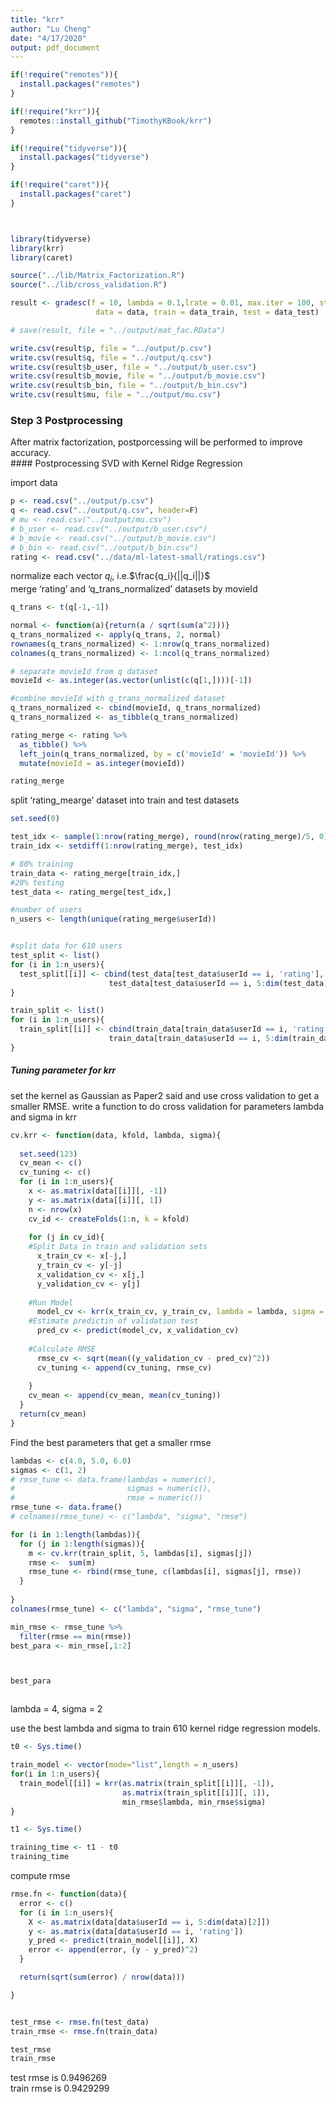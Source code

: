 ```yaml
---
title: "krr"
author: "Lu Cheng"
date: "4/17/2020"
output: pdf_document
---
```


```r
if(!require("remotes")){
  install.packages("remotes")
}

if(!require("krr")){
  remotes::install_github("TimothyKBook/krr")
}

if(!require("tidyverse")){
  install.packages("tidyverse")
}

if(!require("caret")){
  install.packages("caret")
}



library(tidyverse)
library(krr)
library(caret)

source("../lib/Matrix_Factorization.R")
source("../lib/cross_validation.R")
```


```r
result <- gradesc(f = 10, lambda = 0.1,lrate = 0.01, max.iter = 100, stopping.deriv = 0.01,
                   data = data, train = data_train, test = data_test)

# save(result, file = "../output/mat_fac.RData")

write.csv(result$p, file = "../output/p.csv")
write.csv(result$q, file = "../output/q.csv")
write.csv(result$b_user, file = "../output/b_user.csv")
write.csv(result$b_movie, file = "../output/b_movie.csv")
write.csv(result$b_bin, file = "../output/b_bin.csv")
write.csv(result$mu, file = "../output/mu.csv")


```

### Step 3 Postprocessing    
After matrix factorization, postporcessing will be performed to improve accuracy.    
#### Postprocessing SVD with Kernel Ridge Regression     
      
import data
```r
p <- read.csv("../output/p.csv")
q <- read.csv("../output/q.csv", header=F) 
# mu <- read.csv("../output/mu.csv")
# b_user <- read.csv("../output/b_user.csv")
# b_movie <- read.csv("../output/b_movie.csv")
# b_bin <- read.csv("../output/b_bin.csv")
rating <- read.csv("../data/ml-latest-small/ratings.csv")


```
     
normalize each vector $q_i$, i.e.$\frac{q_i}{||q_i||}$    
merge 'rating' and 'q_trans_normalized' datasets by movieId
```r
q_trans <- t(q[-1,-1])

normal <- function(a){return(a / sqrt(sum(a^2)))}
q_trans_normalized <- apply(q_trans, 2, normal)
rownames(q_trans_normalized) <- 1:nrow(q_trans_normalized)
colnames(q_trans_normalized) <- 1:ncol(q_trans_normalized)

# separate movieId from q dataset
movieId <- as.integer(as.vector(unlist(c(q[1,])))[-1])

#combine movieId with q_trans_normalized dataset
q_trans_normalized <- cbind(movieId, q_trans_normalized)
q_trans_normalized <- as_tibble(q_trans_normalized)

rating_merge <- rating %>% 
  as_tibble() %>%
  left_join(q_trans_normalized, by = c('movieId' = 'movieId')) %>%
  mutate(movieId = as.integer(movieId))

rating_merge
```
    
split 'rating_mearge' dataset into train and test datasets
```r
set.seed(0)

test_idx <- sample(1:nrow(rating_merge), round(nrow(rating_merge)/5, 0))
train_idx <- setdiff(1:nrow(rating_merge), test_idx)

# 80% training
train_data <- rating_merge[train_idx,]
#20% testing
test_data <- rating_merge[test_idx,]

#number of users
n_users <- length(unique(rating_merge$userId))


#split data for 610 users
test_split <- list()
for (i in 1:n_users){
  test_split[[i]] <- cbind(test_data[test_data$userId == i, 'rating'],
                      test_data[test_data$userId == i, 5:dim(test_data)[2]])
}

train_split <- list()
for (i in 1:n_users){
  train_split[[i]] <- cbind(train_data[train_data$userId == i, 'rating'],
                      train_data[train_data$userId == i, 5:dim(train_data)[2]])
}

```   
    
##### Tuning parameter for krr    
set the kernel as Gaussian as Paper2 said and use cross validation to get a smaller RMSE.
write a function to do cross validation for parameters lambda and sigma in krr
```r
cv.krr <- function(data, kfold, lambda, sigma){
  
  set.seed(123)
  cv_mean <- c()
  cv_tuning <- c()
  for (i in 1:n_users){
    x <- as.matrix(data[[i]][, -1])
    y <- as.matrix(data[[i]][, 1])
    n <- nrow(x)
    cv_id <- createFolds(1:n, k = kfold)
    
    for (j in cv_id){
    #Split Data in train and validation sets
      x_train_cv <- x[-j,]
      y_train_cv <- y[-j]
      x_validation_cv <- x[j,]
      y_validation_cv <- y[j]
    
    #Run Model
      model_cv <- krr(x_train_cv, y_train_cv, lambda = lambda, sigma = sigma)
    #Estimate predictin of validation test
      pred_cv <- predict(model_cv, x_validation_cv)
    
    #Calculate RMSE
      rmse_cv <- sqrt(mean((y_validation_cv - pred_cv)^2))
      cv_tuning <- append(cv_tuning, rmse_cv)
      
    }
    cv_mean <- append(cv_mean, mean(cv_tuning))
  }  
  return(cv_mean)
}
```
   
Find the best parameters that get a smaller rmse
```r
lambdas <- c(4.0, 5.0, 6.0)
sigmas <- c(1, 2)
# rmse_tune <- data.frame(lambdas = numeric(), 
#                         sigmas = numeric(),
#                         rmse = numeric())
rmse_tune <- data.frame()
# colnames(rmse_tune) <- c("lambda", "sigma", "rmse")

for (i in 1:length(lambdas)){
  for (j in 1:length(sigmas)){
    m <- cv.krr(train_split, 5, lambdas[i], sigmas[j])
    rmse <-  sum(m)
    rmse_tune <- rbind(rmse_tune, c(lambdas[i], sigmas[j], rmse))
  }
  
}
colnames(rmse_tune) <- c("lambda", "sigma", "rmse_tune")

min_rmse <- rmse_tune %>%
  filter(rmse == min(rmse))
best_para <- min_rmse[,1:2]



best_para



```
lambda = 4, sigma = 2     
        
        
use the best lambda and sigma to train 610 kernel ridge regression models.
```r
t0 <- Sys.time()

train_model <- vector(mode="list",length = n_users)
for(i in 1:n_users){
  train_model[[i]] = krr(as.matrix(train_split[[i]][, -1]), 
                         as.matrix(train_split[[i]][, 1]),
                         min_rmse$lambda, min_rmse$sigma)
}

t1 <- Sys.time()

training_time <- t1 - t0
training_time


```
    
compute rmse
```r
rmse.fn <- function(data){
  error <- c()
  for (i in 1:n_users){
    X <- as.matrix(data[data$userId == i, 5:dim(data)[2]])
    y <- as.matrix(data[data$userId == i, 'rating'])
    y_pred <- predict(train_model[[i]], X)
    error <- append(error, (y - y_pred)^2)
  }

  return(sqrt(sum(error) / nrow(data)))

}


test_rmse <- rmse.fn(test_data)
train_rmse <- rmse.fn(train_data)

test_rmse
train_rmse


```

test rmse is 0.9496269   
train rmse is 0.9429299



